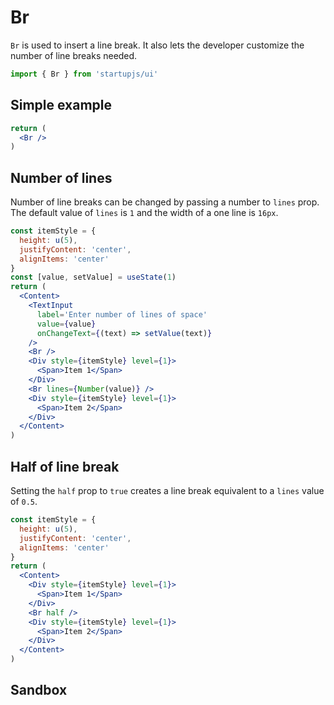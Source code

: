 
# Br

`Br` is used to insert a line break. It also lets the developer customize the number of line breaks needed.

```jsx
import { Br } from 'startupjs/ui'
```

## Simple example
```jsx example
return (
  <Br />
)
```

## Number of lines

Number of line breaks can be changed by passing a number to `lines` prop. The default value of `lines` is `1` and the width of a one line is `16px`.

```jsx example
const itemStyle = {
  height: u(5),
  justifyContent: 'center',
  alignItems: 'center'
}
const [value, setValue] = useState(1)
return (
  <Content>
    <TextInput
      label='Enter number of lines of space'
      value={value}
      onChangeText={(text) => setValue(text)}
    />
    <Br />
    <Div style={itemStyle} level={1}>
      <Span>Item 1</Span>
    </Div>
    <Br lines={Number(value)} />
    <Div style={itemStyle} level={1}>
      <Span>Item 2</Span>
    </Div>
  </Content>
)
```

## Half of line break

Setting the `half` prop to `true` creates a line break equivalent to a `lines` value of `0.5`.

```jsx example
const itemStyle = {
  height: u(5),
  justifyContent: 'center',
  alignItems: 'center'
}
return (
  <Content>
    <Div style={itemStyle} level={1}>
      <Span>Item 1</Span>
    </Div>
    <Br half />
    <Div style={itemStyle} level={1}>
      <Span>Item 2</Span>
    </Div>
  </Content>
)
```

## Sandbox

<Sandbox Component={Br} />
